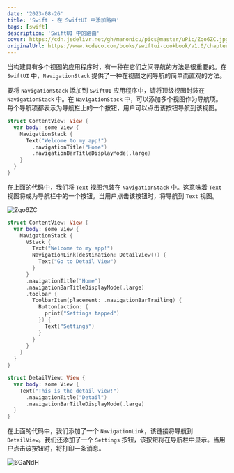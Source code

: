 ```yaml
---
date: '2023-08-26'
title: 'Swift - 在 SwiftUI 中添加路由'
tags: [swift]
description: 'SwiftUI 中的路由'
cover: https://cdn.jsdelivr.net/gh/manonicu/pics@master/uPic/Zqo6ZC.jpg
originalUrl: https://www.kodeco.com/books/swiftui-cookbook/v1.0/chapters/7-add-a-navigationstack-in-swiftui
---
```


当构建具有多个视图的应用程序时，有一种在它们之间导航的方法是很重要的。在 `SwiftUI` 中，`NavigationStack` 提供了一种在视图之间导航的简单而直观的方法。

要将 `NavigationStack` 添加到 `SwiftUI` 应用程序中，请将顶级视图封装在 `NavigationStack` 中。在 `NavigationStack` 中，可以添加多个视图作为导航项。每个导航项都表示为导航栏上的一个按钮，用户可以点击该按钮导航到该视图。

```swift
struct ContentView: View {
  var body: some View {
    NavigationStack {
      Text("Welcome to my app!")
        .navigationTitle("Home")
        .navigationBarTitleDisplayMode(.large)
    }
  }
}
```

在上面的代码中，我们将 `Text` 视图包装在 `NavigationStack` 中。这意味着 `Text` 视图将成为导航栏中的一个按钮。当用户点击该按钮时，将导航到 `Text` 视图。

![Zqo6ZC](https://cdn.jsdelivr.net/gh/manonicu/pics@master/uPic/Zqo6ZC.jpg)

```swift
struct ContentView: View {
  var body: some View {
    NavigationStack {
      VStack {
        Text("Welcome to my app!")
        NavigationLink(destination: DetailView()) {
          Text("Go to Detail View")
        }
      }
      .navigationTitle("Home")
      .navigationBarTitleDisplayMode(.large)
      .toolbar {
        ToolbarItem(placement: .navigationBarTrailing) {
          Button(action: {
            print("Settings tapped")
          }) {
            Text("Settings")
          }
        }
      }
    }
  }
}

struct DetailView: View {
  var body: some View {
    Text("This is the detail view!")
      .navigationTitle("Detail")
      .navigationBarTitleDisplayMode(.large)
  }
}
```

在上面的代码中，我们添加了一个 `NavigationLink`，该链接将导航到 `DetailView`。我们还添加了一个 `Settings` 按钮，该按钮将在导航栏中显示。当用户点击该按钮时，将打印一条消息。

![6GaNdH](https://cdn.jsdelivr.net/gh/manonicu/pics@master/uPic/6GaNdH.jpg)
